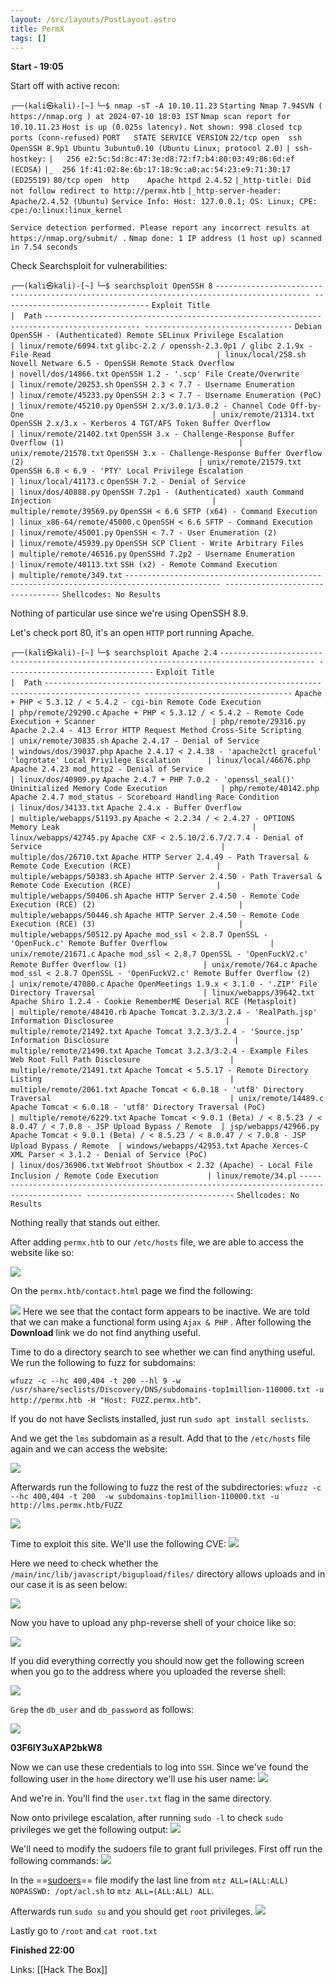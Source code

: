 ```yaml
---
layout: /src/layouts/PostLayout.astro
title: PermX
tags: []
---
```

**Start - 19:05**


Start off with active recon:

`┌──(kali㉿kali)-[~]`
`└─$ nmap -sT -A 10.10.11.23` 
`Starting Nmap 7.94SVN ( https://nmap.org ) at 2024-07-10 18:03 IST`
`Nmap scan report for 10.10.11.23`
`Host is up (0.025s latency).`
`Not shown: 998 closed tcp ports (conn-refused)`
`PORT   STATE SERVICE VERSION`
`22/tcp open  ssh     OpenSSH 8.9p1 Ubuntu 3ubuntu0.10 (Ubuntu Linux; protocol 2.0)`
`| ssh-hostkey:` 
`|   256 e2:5c:5d:8c:47:3e:d8:72:f7:b4:80:03:49:86:6d:ef (ECDSA)`
`|_  256 1f:41:02:8e:6b:17:18:9c:a0:ac:54:23:e9:71:30:17 (ED25519)`
`80/tcp open  http    Apache httpd 2.4.52`
`|_http-title: Did not follow redirect to http://permx.htb`
`|_http-server-header: Apache/2.4.52 (Ubuntu)`
`Service Info: Host: 127.0.0.1; OS: Linux; CPE: cpe:/o:linux:linux_kernel`

`Service detection performed. Please report any incorrect results at https://nmap.org/submit/ .`
`Nmap done: 1 IP address (1 host up) scanned in 7.54 seconds`


Check Searchsploit for vulnerabilities:

`┌──(kali㉿kali)-[~]`
`└─$ searchsploit OpenSSH 8`
`------------------------------------------------------------------------------------------- ---------------------------------`
 `Exploit Title                                                                             |  Path`
`------------------------------------------------------------------------------------------- ---------------------------------`
`Debian OpenSSH - (Authenticated) Remote SELinux Privilege Escalation                       | linux/remote/6094.txt`
`glibc-2.2 / openssh-2.3.0p1 / glibc 2.1.9x - File Read                                     | linux/local/258.sh`
`Novell Netware 6.5 - OpenSSH Remote Stack Overflow                                         | novell/dos/14866.txt`
`OpenSSH 1.2 - '.scp' File Create/Overwrite                                                 | linux/remote/20253.sh`
`OpenSSH 2.3 < 7.7 - Username Enumeration                                                   | linux/remote/45233.py`
`OpenSSH 2.3 < 7.7 - Username Enumeration (PoC)                                             | linux/remote/45210.py`
`OpenSSH 2.x/3.0.1/3.0.2 - Channel Code Off-by-One                                          | unix/remote/21314.txt`
`OpenSSH 2.x/3.x - Kerberos 4 TGT/AFS Token Buffer Overflow                                 | linux/remote/21402.txt`
`OpenSSH 3.x - Challenge-Response Buffer Overflow (1)                                       | unix/remote/21578.txt`
`OpenSSH 3.x - Challenge-Response Buffer Overflow (2)                                       | unix/remote/21579.txt`
`OpenSSH 6.8 < 6.9 - 'PTY' Local Privilege Escalation                                       | linux/local/41173.c`
`OpenSSH 7.2 - Denial of Service                                                            | linux/dos/40888.py`
`OpenSSH 7.2p1 - (Authenticated) xauth Command Injection                                    | multiple/remote/39569.py`
`OpenSSH < 6.6 SFTP (x64) - Command Execution                                               | linux_x86-64/remote/45000.c`
`OpenSSH < 6.6 SFTP - Command Execution                                                     | linux/remote/45001.py`
`OpenSSH < 7.7 - User Enumeration (2)                                                       | linux/remote/45939.py`
`OpenSSH SCP Client - Write Arbitrary Files                                                 | multiple/remote/46516.py`
`OpenSSHd 7.2p2 - Username Enumeration                                                      | linux/remote/40113.txt`
`SSH (x2) - Remote Command Execution                                                        | multiple/remote/349.txt`
`------------------------------------------------------------------------------------------- ---------------------------------`
`Shellcodes: No Results`

Nothing of particular use since we're using OpenSSH 8.9.


Let's check port 80, it's an open `HTTP` port running Apache.


`┌──(kali㉿kali)-[~]`
`└─$ searchsploit Apache 2.4`
`------------------------------------------------------------------------------------------- ---------------------------------`
 `Exploit Title                                                                             |  Path`
`------------------------------------------------------------------------------------------- ---------------------------------`
`Apache + PHP < 5.3.12 / < 5.4.2 - cgi-bin Remote Code Execution                            | php/remote/29290.c`
`Apache + PHP < 5.3.12 / < 5.4.2 - Remote Code Execution + Scanner                          | php/remote/29316.py`
`Apache 2.2.4 - 413 Error HTTP Request Method Cross-Site Scripting                          | unix/remote/30835.sh`
`Apache 2.4.17 - Denial of Service                                                          | windows/dos/39037.php`
`Apache 2.4.17 < 2.4.38 - 'apache2ctl graceful' 'logrotate' Local Privilege Escalation      | linux/local/46676.php`
`Apache 2.4.23 mod_http2 - Denial of Service                                                | linux/dos/40909.py`
`Apache 2.4.7 + PHP 7.0.2 - 'openssl_seal()' Uninitialized Memory Code Execution            | php/remote/40142.php`
`Apache 2.4.7 mod_status - Scoreboard Handling Race Condition                               | linux/dos/34133.txt`
`Apache 2.4.x - Buffer Overflow                                                             | multiple/webapps/51193.py`
`Apache < 2.2.34 / < 2.4.27 - OPTIONS Memory Leak                                           | linux/webapps/42745.py`
`Apache CXF < 2.5.10/2.6.7/2.7.4 - Denial of Service                                        | multiple/dos/26710.txt`
`Apache HTTP Server 2.4.49 - Path Traversal & Remote Code Execution (RCE)                   | multiple/webapps/50383.sh`
`Apache HTTP Server 2.4.50 - Path Traversal & Remote Code Execution (RCE)                   | multiple/webapps/50406.sh`
`Apache HTTP Server 2.4.50 - Remote Code Execution (RCE) (2)                                | multiple/webapps/50446.sh`
`Apache HTTP Server 2.4.50 - Remote Code Execution (RCE) (3)                                | multiple/webapps/50512.py`
`Apache mod_ssl < 2.8.7 OpenSSL - 'OpenFuck.c' Remote Buffer Overflow                       | unix/remote/21671.c`
`Apache mod_ssl < 2.8.7 OpenSSL - 'OpenFuckV2.c' Remote Buffer Overflow (1)                 | unix/remote/764.c`
`Apache mod_ssl < 2.8.7 OpenSSL - 'OpenFuckV2.c' Remote Buffer Overflow (2)                 | unix/remote/47080.c`
`Apache OpenMeetings 1.9.x < 3.1.0 - '.ZIP' File Directory Traversal                        | linux/webapps/39642.txt`
`Apache Shiro 1.2.4 - Cookie RememberME Deserial RCE (Metasploit)                           | multiple/remote/48410.rb`
`Apache Tomcat 3.2.3/3.2.4 - 'RealPath.jsp' Information Disclosuree                         | multiple/remote/21492.txt`
`Apache Tomcat 3.2.3/3.2.4 - 'Source.jsp' Information Disclosure                            | multiple/remote/21490.txt`
`Apache Tomcat 3.2.3/3.2.4 - Example Files Web Root Full Path Disclosure                    | multiple/remote/21491.txt`
`Apache Tomcat < 5.5.17 - Remote Directory Listing                                          | multiple/remote/2061.txt`
`Apache Tomcat < 6.0.18 - 'utf8' Directory Traversal                                        | unix/remote/14489.c`
`Apache Tomcat < 6.0.18 - 'utf8' Directory Traversal (PoC)                                  | multiple/remote/6229.txt`
`Apache Tomcat < 9.0.1 (Beta) / < 8.5.23 / < 8.0.47 / < 7.0.8 - JSP Upload Bypass / Remote  | jsp/webapps/42966.py`
`Apache Tomcat < 9.0.1 (Beta) / < 8.5.23 / < 8.0.47 / < 7.0.8 - JSP Upload Bypass / Remote  | windows/webapps/42953.txt`
`Apache Xerces-C XML Parser < 3.1.2 - Denial of Service (PoC)                               | linux/dos/36906.txt`
`Webfroot Shoutbox < 2.32 (Apache) - Local File Inclusion / Remote Code Execution           | linux/remote/34.pl`
`------------------------------------------------------------------------------------------- ---------------------------------`
`Shellcodes: No Results`

Nothing really that stands out either.



After adding `permx.htb` to our `/etc/hosts` file, we are able to access the website like so:

![](../../../assets/6fb13ace62874a0af5b2c1c2fdc57b93.png)


On the `permx.htb/contact.html` page we find the following:

![](../../../assets/fec47d216cb911c8c5e68520572117b4.png)
Here we see that the contact form appears to be inactive. We are told that we can make a functional form using `Ajax & PHP` . After following the **Download** link we do not find anything useful.

Time to do a directory search to see whether we can find anything useful.
We run the following to fuzz for subdomains:

`wfuzz -c --hc 400,404 -t 200 --hl 9 -w /usr/share/seclists/Discovery/DNS/subdomains-top1million-110000.txt -u http://permx.htb -H "Host: FUZZ.permx.htb"`.

If you do not have Seclists installed, just run `sudo apt install seclists`.

And we get the `lms` subdomain as a result. Add that to the `/etc/hosts` file again and we can access the website:

![](../../../assets/f277832e6431c67bc6b67e3d21d994c6.png)

Afterwards run the following to fuzz the rest of the subdirectories:
`wfuzz -c --hc 400,404 -t 200  -w subdomains-top1million-110000.txt -u http://lms.permx.htb/FUZZ` 

![](../../../assets/1d447eff049009ecb93368be219cbdf6.png)



Time to exploit this site. 
We'll use the following CVE:
![](../../../assets/342c148285598d7080ac9be038c8f343.png)

Here we need to check whether the `/main/inc/lib/javascript/bigupload/files/` directory allows uploads and in our case it is as seen below:

![](../../../assets/51b53853cf77e656c02f285c741855ad.png)

Now you have to upload any php-reverse shell of your choice like so:

![](../../../assets/11dabbd4ee1e97d2d0e44ad34d8a1234.png)

If you did everything correctly you should now get the following screen when you go to the address where you uploaded the reverse shell:

![](../../../assets/f31513dbcb765450fd6d1c008fed8b72.png)

`Grep` the `db_user` and `db_password` as follows:

![](../../../assets/340a458f4e6546859664aa2b2b93e879.png)

**03F6lY3uXAP2bkW8** 

Now we can use these credentials to log into `SSH`. Since we've found the following user in the `home` directory we'll use his user name:
![](../../../assets/b46c8a7b73fa1d3c5b0332bd7ff86338.png)

And we're in.
You'll find the `user.txt` flag in the same directory.


Now onto privilege escalation, after running `sudo -l` to check `sudo` privileges we get the following output:
![](../../../assets/7eacc9ab6baff3550b6e7f44cb0343f9.png)

We'll need to modify the sudoers file to grant full privileges. First off run the following commands:
![](../../../assets/f841a2e6ecb4b905fc974f35b9a1766a.png)

In the ==[sudoers](Linux%20Privilege%20Escalation.md#Sudoers)== file modify the last line from `mtz ALL=(ALL:ALL) NOPASSWD: /opt/acl.sh` to `mtz ALL=(ALL:ALL) ALL`.

Afterwards run `sudo su` and you should get `root` privileges.
![](../../../assets/275b58db568dad6a34ae8ef8a396c8c8.png)

Lastly go to `/root` and `cat root.txt` 


**Finished 22:00** 

Links: [[Hack The Box]]

